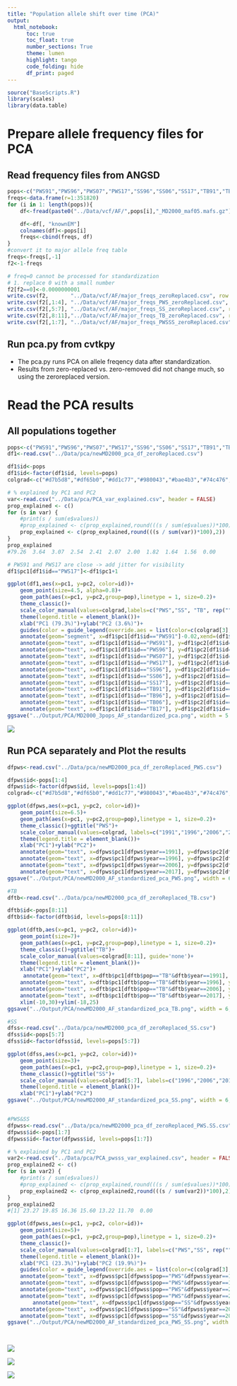 ```yaml
---
title: "Population allele shift over time (PCA)"
output:
  html_notebook:
      toc: true 
      toc_float: true
      number_sections: True
      theme: lumen
      highlight: tango
      code_folding: hide
      df_print: paged
---
```


```r
source("BaseScripts.R")
library(scales)
library(data.table)
```


# Prepare allele frequency files for PCA  
## Read frequency files from ANGSD  
```r
pops<-c("PWS91","PWS96","PWS07","PWS17","SS96","SS06","SS17","TB91","TB96","TB06","TB17")
freqs<-data.frame(r=1:351820)
for (i in 1: length(pops)){
    df<-fread(paste0("../Data/vcf/AF/",pops[i],"_MD2000_maf05.mafs.gz"))

    df<-df[, "knownEM"]
    colnames(df)<-pops[i]
    freqs<-cbind(freqs, df)
}
#convert it to major allele freq table
freqs<-freqs[,-1]
f2<-1-freqs

# freq=0 cannot be processed for standardization
# 1. replace 0 with a small number
f2[f2==0]<-0.0000000001
write.csv(f2,       "../Data/vcf/AF/major_freqs_zeroReplaced.csv", row.names=F)
write.csv(f2[,1:4], "../Data/vcf/AF/major_freqs_PWS_zeroReplaced.csv", row.names=F)
write.csv(f2[,5:7], "../Data/vcf/AF/major_freqs_SS_zeroReplaced.csv", row.names=F)
write.csv(f2[,8:11],"../Data/vcf/AF/major_freqs_TB_zeroReplaced.csv", row.names=F)
write.csv(f2[,1:7], "../Data/vcf/AF/major_freqs_PWSSS_zeroReplaced.csv", row.names=F)

```


## Run pca.py from cvtkpy 
* The pca.py runs PCA on allele freqency data after standardization. 
* Results from zero-replaced vs. zero-removed did not change much, so using the zeroreplaced version.  

# Read the PCA results   

## All populations together  
```r
pops<-c("PWS91","PWS96","PWS07","PWS17","SS96","SS06","SS17","TB91","TB96","TB06","TB17")
df1<-read.csv("../Data/pca/newMD2000_pca_df_zeroReplaced.csv")

df1$id<-pops
df1$id<-factor(df1$id, levels=pops)
colgrad<-c("#d7b5d8","#df65b0","#dd1c77","#980043","#bae4b3","#74c476","#31a354", "#bdd7e7","#6baed6","#3182bd","#08519c")

# % explained by PC1 and PC2
var<-read.csv("../Data/pca/PCA_var_explained.csv", header = FALSE)
prop_explained <- c()
for (s in var) {
    #print(s / sum(e$values))
    #prop_explained <- c(prop_explained,round(((s / sum(e$values))*100),2))
    prop_explained <- c(prop_explained,round(((s / sum(var))*100),2))
}
prop_explained
#79.26  3.64  3.07  2.54  2.41  2.07  2.00  1.82  1.64  1.56  0.00 

# PWS91 and PWS17 are close -> add jitter for visibility
df1$pc1[df1$id=="PWS17"]<-df1$pc1+1

ggplot(df1,aes(x=pc1, y=pc2, color=id))+
    geom_point(size=4.5, alpha=0.8)+
    geom_path(aes(x=pc1, y=pc2,group=pop),linetype = 1, size=0.2)+
    theme_classic()+
    scale_color_manual(values=colgrad,labels=c("PWS","SS", "TB", rep("",times=8)))+
    theme(legend.title = element_blank())+
    xlab("PC1 (79.3%)")+ylab("PC2 (3.6%)")+
    guides(color = guide_legend(override.aes = list(color=c(colgrad[3],colgrad[6],colgrad[10],rep("white", times=8))), title=element_blank()))+
    annotate(geom="segment", x=df1$pc1[df1$id=="PWS91"]-0.02,xend=(df1$pc1[df1$id=="PWS91"]+0.09), y=df1$pc2[df1$id=="PWS91"], yend=(df1$pc2[df1$id=="PWS91"]+2),color ='gray20',size=0.3)+
    annotate(geom="text", x=df1$pc1[df1$id=="PWS91"], y=df1$pc2[df1$id=="PWS91"]+2.2, label="91",color ='black',size=3)+
    annotate(geom="text", x=df1$pc1[df1$id=="PWS96"], y=df1$pc2[df1$id=="PWS96"], label="96",color ='black', size=3)+
    annotate(geom="text", x=df1$pc1[df1$id=="PWS07"], y=df1$pc2[df1$id=="PWS07"], label="07",color ='white', size=3)+
    annotate(geom="text", x=df1$pc1[df1$id=="PWS17"], y=df1$pc2[df1$id=="PWS17"], label="17",color ='white', size=3)+
    annotate(geom="text", x=df1$pc1[df1$id=="SS96"], y=df1$pc2[df1$id=="SS96"], label="96",color ='black',   size=3)+
    annotate(geom="text", x=df1$pc1[df1$id=="SS06"], y=df1$pc2[df1$id=="SS06"], label="06",color ='white',   size=3)+
    annotate(geom="text", x=df1$pc1[df1$id=="SS17"], y=df1$pc2[df1$id=="SS17"], label="17",color ='white',   size=3)+
    annotate(geom="text", x=df1$pc1[df1$id=="TB91"], y=df1$pc2[df1$id=="TB91"], label="91",color ='black',   size=3)+
    annotate(geom="text", x=df1$pc1[df1$id=="TB96"], y=df1$pc2[df1$id=="TB96"], label="96",color ='black',   size=3)+
    annotate(geom="text", x=df1$pc1[df1$id=="TB06"], y=df1$pc2[df1$id=="TB06"], label="06",color ='white',   size=3)+
    annotate(geom="text", x=df1$pc1[df1$id=="TB17"], y=df1$pc2[df1$id=="TB17"], label="17",color ='white',   size=3)
ggsave("../Output/PCA/MD2000_3pops_AF_standardized_pca.png", width = 5.5, height = 4.8, dpi=300)

```
![](../Output/PCA/MD2000_3pops_AF_standardized_pca.png)

## Run PCA separately and Plot the results  

```r
dfpws<-read.csv("../Data/pca/newMD2000_pca_df_zeroReplaced_PWS.csv")

dfpws$id<-pops[1:4]
dfpws$id<-factor(dfpws$id, levels=pops[1:4])
colgrad<-c("#d7b5d8","#df65b0","#dd1c77","#980043","#bae4b3","#74c476","#31a354", "#bdd7e7","#6baed6","#3182bd","#08519c")

ggplot(dfpws,aes(x=pc1, y=pc2, color=id))+
    geom_point(size=6.5)+
    geom_path(aes(x=pc1, y=pc2,group=pop),linetype = 1, size=0.2)+
    theme_classic()+ggtitle("PWS")+
    scale_color_manual(values=colgrad, labels=c("1991","1996","2006","2017"))+
    theme(legend.title = element_blank())+
    xlab("PC1")+ylab("PC2")+
    annotate(geom="text", x=dfpws$pc1[dfpws$year==1991], y=dfpws$pc2[dfpws$year==1991], label="91",color ='black', size=3)+
    annotate(geom="text", x=dfpws$pc1[dfpws$year==1996], y=dfpws$pc2[dfpws$year==1996], label="96",color ='black', size=3)+
    annotate(geom="text", x=dfpws$pc1[dfpws$year==2006], y=dfpws$pc2[dfpws$year==2006], label="07",color ='white', size=3)+
    annotate(geom="text", x=dfpws$pc1[dfpws$year==2017], y=dfpws$pc2[dfpws$year==2017], label="17",color ='white', size=3)
ggsave("../Output/PCA/newMD2000_AF_standardized_pca_PWS.png", width = 6, height = 5, dpi=300)

#TB
dftb<-read.csv("../Data/pca/newMD2000_pca_df_zeroReplaced_TB.csv")

dftb$id<-pops[8:11]
dftb$id<-factor(dftb$id, levels=pops[8:11])

ggplot(dftb,aes(x=pc1, y=pc2, color=id))+
    geom_point(size=7)+
    geom_path(aes(x=pc1, y=pc2,group=pop),linetype = 1, size=0.2)+
    theme_classic()+ggtitle("TB")+
    scale_color_manual(values=colgrad[8:11], guide='none')+
    theme(legend.title = element_blank())+
    xlab("PC1")+ylab("PC2")+
     annotate(geom="text", x=dftb$pc1[dftb$pop=="TB"&dftb$year==1991], y=dftb$pc2[dftb$pop=="TB"&dftb$year==1991], label="91",color ='black', size=4)+
    annotate(geom="text", x=dftb$pc1[dftb$pop=="TB"&dftb$year==1996], y=dftb$pc2[dftb$pop=="TB"&dftb$year==1996], label="96",color ='black', size=4)+
    annotate(geom="text", x=dftb$pc1[dftb$pop=="TB"&dftb$year==2006], y=dftb$pc2[dftb$pop=="TB"&dftb$year==2006], label="06",color ='white', size=4)+
    annotate(geom="text", x=dftb$pc1[dftb$pop=="TB"&dftb$year==2017], y=dftb$pc2[dftb$pop=="TB"&dftb$year==2017], label="17",color ='white', size=4)+
    xlim(-10,30)+ylim(-18,25)
ggsave("../Output/PCA/newMD2000_AF_standardized_pca_TB.png", width = 6, height = 5, dpi=300)

#SS
dfss<-read.csv("../Data/pca/newMD2000_pca_df_zeroReplaced_SS.csv")
dfss$id<-pops[5:7]
dfss$id<-factor(dfss$id, levels=pops[5:7])

ggplot(dfss,aes(x=pc1, y=pc2, color=id))+
    geom_point(size=3)+
    geom_path(aes(x=pc1, y=pc2,group=pop),linetype = 1, size=0.2)+
    theme_classic()+ggtitle("SS")+
    scale_color_manual(values=colgrad[5:7], labels=c("1996","2006","2017"))+
    theme(legend.title = element_blank())+
    xlab("PC1")+ylab("PC2")
ggsave("../Output/PCA/newMD2000_AF_standardized_pca_SS.png", width = 6, height = 5, dpi=300)


#PWS&SS
dfpwss<-read.csv("../Data/pca/newMD2000_pca_df_zeroReplaced_PWS.SS.csv")
dfpwss$id<-pops[1:7]
dfpwss$id<-factor(dfpwss$id, levels=pops[1:7])

# % explained by PC1 and PC2
var2<-read.csv("../Data/pca/PCA_pwsss_var_explained.csv", header = FALSE)
prop_explained2 <- c()
for (s in var2) {
    #print(s / sum(e$values))
    #prop_explained <- c(prop_explained,round(((s / sum(e$values))*100),2))
    prop_explained2 <- c(prop_explained2,round(((s / sum(var2))*100),2))
}
prop_explained2 
#[1] 23.27 19.85 16.36 15.60 13.22 11.70  0.00  

ggplot(dfpwss,aes(x=pc1, y=pc2, color=id))+
    geom_point(size=5)+
    geom_path(aes(x=pc1, y=pc2,group=pop),linetype = 1, size=0.2)+
    theme_classic()+
    scale_color_manual(values=colgrad[1:7], labels=c("PWS","SS", rep("",times=5)))+
    theme(legend.title = element_blank())+
    xlab("PC1 (23.3%)")+ylab("PC2 (19.9%)")+
    guides(color = guide_legend(override.aes = list(color=c(colgrad[3],colgrad[6],rep("white", times=5))), title=element_blank()))+
    annotate(geom="text", x=dfpwss$pc1[dfpwss$pop=="PWS"&dfpwss$year==1991], y=dfpwss$pc2[dfpwss$pop=="PWS"&dfpwss$year==1991], label="91",color ='black', size=3)+
    annotate(geom="text", x=dfpwss$pc1[dfpwss$pop=="PWS"&dfpwss$year==1996], y=dfpwss$pc2[dfpwss$pop=="PWS"&dfpwss$year==1996], label="96",color ='black', size=3)+
    annotate(geom="text", x=dfpwss$pc1[dfpwss$pop=="PWS"&dfpwss$year==2006], y=dfpwss$pc2[dfpwss$pop=="PWS"&dfpwss$year==2006], label="06",color ='white', size=3)+
    annotate(geom="text", x=dfpwss$pc1[dfpwss$pop=="PWS"&dfpwss$year==2017], y=dfpwss$pc2[dfpwss$pop=="PWS"&dfpwss$year==2017], label="17",color ='white', size=3) +
        annotate(geom="text", x=dfpwss$pc1[dfpwss$pop=="SS"&dfpwss$year==1996], y=dfpwss$pc2[dfpwss$pop=="SS"&dfpwss$year==1996], label="96",color ='black', size=3)+
    annotate(geom="text", x=dfpwss$pc1[dfpwss$pop=="SS"&dfpwss$year==2006], y=dfpwss$pc2[dfpwss$pop=="SS"&dfpwss$year==2006], label="07",color ='black', size=3)+
    annotate(geom="text", x=dfpwss$pc1[dfpwss$pop=="SS"&dfpwss$year==2017], y=dfpwss$pc2[dfpwss$pop=="SS"&dfpwss$year==2017], label="17",color ='white', size=3) 
ggsave("../Output/PCA/newMD2000_AF_standardized_pca_PWS_SS.png", width = 5.5, height = 4.8, dpi=300)

    


```
![](../Output/PCA/newMD2000_AF_standardized_pca_PWS.png)

![](../Output/PCA/newMD2000_AF_standardized_pca_TB.png)


![](../Output/PCA/newMD2000_AF_standardized_pca_PWS_SS.png)


